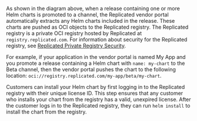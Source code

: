 As shown in the diagram above, when a release containing one or more Helm charts is promoted to a channel, the Replicated vendor portal automatically extracts any Helm charts included in the release. These charts are pushed as OCI objects to the Replicated registry. The Replicated registry is a private OCI registry hosted by Replicated at `registry.replicated.com`. For information about security for the Replicated registry, see [Replicated Private Registry Security](packaging-private-registry-security).

For example, if your application in the vendor portal is named My App and you promote a release containing a Helm chart with `name: my-chart` to the Beta channel, then the vendor portal pushes the chart to the following location: `oci://registry.replicated.com/my-app/beta/my-chart`.

Customers can install your Helm chart by first logging in to the Replicated registry with their unique license ID. This step ensures that any customer who installs your chart from the registry has a valid, unexpired license. After the customer logs in to the Replicated registry, they can run `helm install` to install the chart from the registry.